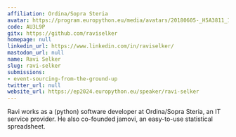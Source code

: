 ```yaml
---
affiliation: Ordina/Sopra Steria
avatar: https://program.europython.eu/media/avatars/20180605-_H5A3811_1_ZDPrxk2.jpg
code: AU3L9P
gitx: https://github.com/raviselker
homepage: null
linkedin_url: https://www.linkedin.com/in/raviselker/
mastodon_url: null
name: Ravi Selker
slug: ravi-selker
submissions:
- event-sourcing-from-the-ground-up
twitter_url: null
website_url: https://ep2024.europython.eu/speaker/ravi-selker
---
```


Ravi works as a (python) software developer at Ordina/Sopra Steria, an IT service provider. He also co-founded jamovi, an easy-to-use statistical spreadsheet.
